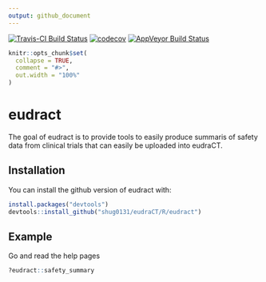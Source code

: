 ---
output: github_document
---

[![Travis-CI Build Status](https://travis-ci.com/shug0131/eudraCT.svg?branch=master)](https://travis-ci.com/shug0131/eudraCT)
[![codecov](https://codecov.io/github/shug0131/eudraCT/branch/master/graphs/badge.svg)](https://codecov.io/github/shug0131/eudraCT)
[![AppVeyor Build Status](https://ci.appveyor.com/api/projects/status/github/shug0131/eudraCT?branch=master&svg=true)](https://ci.appveyor.com/project/shug0131/eudraCT)




<!-- README.md is generated from README.Rmd. Please edit that file -->

```{r setup, include = FALSE}
knitr::opts_chunk$set(
  collapse = TRUE,
  comment = "#>",
  out.width = "100%"
)
```
# eudract

The goal of eudract is to provide tools to easily produce summaris of safety data from clinical trials that can easily be uploaded into eudraCT. 

## Installation

You can install the github version of eudract with:

``` r
install.packages("devtools")
devtools::install_github("shug0131/eudraCT/R/eudract")
```

## Example

Go and read the help pages

```{r example}
?eudract::safety_summary
```

